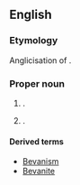 {{also|bevañ}}

==English==

===Etymology===
Anglicisation of {{der|en|cy|ab Ifan}}.

===Proper noun===
{{en-proper noun}}

# {{surname|en|from=Welsh|nodot=1}}.
# {{given name|en|male|from=surnames}}.

====Derived terms====
* [[Bevanism]]
* [[Bevanite]]
